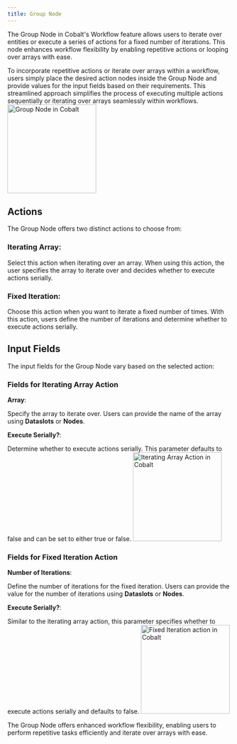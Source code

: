 ```yaml
---
title: Group Node
---
```

The Group Node in Cobalt's Workflow feature allows users to iterate over entities or execute a series of actions for a fixed number of iterations. This node enhances workflow flexibility by enabling repetitive actions or looping over arrays with ease.

To incorporate repetitive actions or iterate over arrays within a workflow, users simply place the desired action nodes inside the Group Node and provide values for the input fields based on their requirements. This streamlined approach simplifies the process of executing multiple actions sequentially or iterating over arrays seamlessly within workflows.
<img height="200" src="/images/Guides/Workflow/group-node.png" alt="Group Node in Cobalt"/>
## Actions
The Group Node offers two distinct actions to choose from:

### Iterating Array: 

Select this action when iterating over an array. When using this action, the user specifies the array to iterate over and decides whether to execute actions serially.

### Fixed Iteration: 

Choose this action when you want to iterate a fixed number of times. With this action, users define the number of iterations and determine whether to execute actions serially.

## Input Fields
The input fields for the Group Node vary based on the selected action:

### Fields for Iterating Array Action

**Array**: 

Specify the array to iterate over. Users can provide the name of the array using **Dataslots** or **Nodes**.

**Execute Serially?**: 

Determine whether to execute actions serially. This parameter defaults to false and can be set to either true or false.
<img height="200" src="/images/Guides/Workflow/iterating.png" alt="Iterating Array Action in Cobalt"/>

### Fields for Fixed Iteration Action

**Number of Iterations**: 

Define the number of iterations for the fixed iteration. Users can provide the value for the number of iterations using **Dataslots** or **Nodes**.

**Execute Serially?**: 

Similar to the iterating array action, this parameter specifies whether to execute actions serially and defaults to false.
<img height="200" src="/images/Guides/Workflow/fixed.png" alt="Fixed Iteration action in Cobalt"/>

The Group Node offers enhanced workflow flexibility, enabling users to perform repetitive tasks efficiently and iterate over arrays with ease.